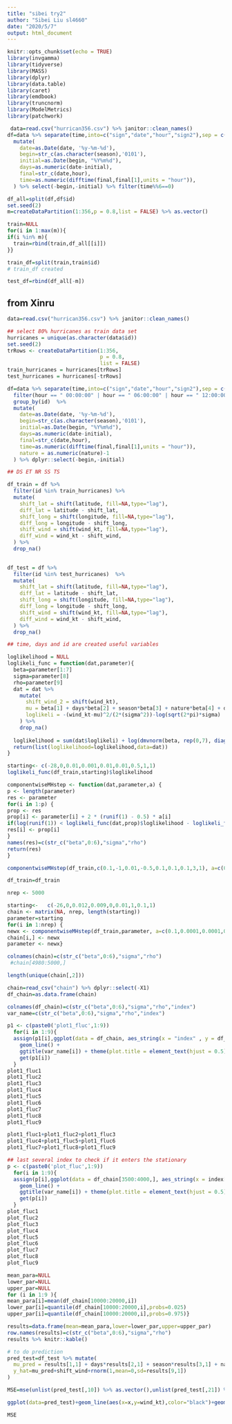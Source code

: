 ```yaml
---
title: "sibei try2"
author: "Sibei Liu sl4660"
date: "2020/5/7"
output: html_document
---
```


```r
knitr::opts_chunk$set(echo = TRUE)
library(invgamma)
library(tidyverse)
library(MASS)
library(dplyr)
library(data.table)
library(caret)
library(emdbook)
library(truncnorm)
library(ModelMetrics)
library(patchwork)
```


```r
 data=read.csv("hurrican356.csv") %>% janitor::clean_names()
df=data %>% separate(time,into=c("sign","date","hour","sign2"),sep = c(1,9,18)) %>% select(-sign,-sign2) %>% group_by(id) %>%  
  mutate(
    date=as.Date(date, '%y-%m-%d'),
    begin=str_c(as.character(season),'0101'),
    initial=as.Date(begin, "%Y%m%d"),
    days=as.numeric(date-initial),
    final=str_c(date,hour),
    time=as.numeric(difftime(final,final[1],units = "hour")),
  ) %>% select(-begin,-initial) %>% filter(time%%6==0)
```

```r
df_all=split(df,df$id)
set.seed(2)
m=createDataPartition(1:356,p = 0.8,list = FALSE) %>% as.vector()

train=NULL
for(i in 1:max(m)){
if(i %in% m){
  train=rbind(train,df_all[[i]])
}}

train_df=split(train,train$id)
# train_df created

test_df=rbind(df_all[-m])
```

## from Xinru
```r
data=read.csv("hurrican356.csv") %>% janitor::clean_names()

## select 80% hurricanes as train data set
hurricanes = unique(as.character(data$id))
set.seed(2)
trRows <- createDataPartition(1:356,
                              p = 0.8,
                              list = FALSE)
train_hurricanes = hurricanes[trRows]
test_hurricanes = hurricanes[-trRows]

df=data %>% separate(time,into=c("sign","date","hour","sign2"),sep = c(1,9,18)) %>% dplyr::select(-sign,-sign2) %>%
  filter(hour == " 00:00:00" | hour == " 06:00:00" | hour == " 12:00:00" | hour == " 18:00:00") %>% 
  group_by(id)  %>%  
  mutate(
    date=as.Date(date, '%y-%m-%d'),
    begin=str_c(as.character(season),'0101'),
    initial=as.Date(begin, "%Y%m%d"),
    days=as.numeric(date-initial),
    final=str_c(date,hour),
    time=as.numeric(difftime(final,final[1],units = "hour")),
    nature = as.numeric(nature)-1
  ) %>% dplyr::select(-begin,-initial) 

## DS ET NR SS TS

df_train = df %>% 
  filter(id %in% train_hurricanes) %>% 
  mutate(
    shift_lat = shift(latitude, fill=NA,type="lag"),
    diff_lat = latitude - shift_lat,
    shift_long = shift(longitude, fill=NA,type="lag"),
    diff_long = longitude - shift_long,
    shift_wind = shift(wind_kt, fill=NA,type="lag"),
    diff_wind = wind_kt - shift_wind,
  ) %>% 
  drop_na()
  

df_test = df %>% 
  filter(id %in% test_hurricanes)  %>% 
  mutate(
    shift_lat = shift(latitude, fill=NA,type="lag"),
    diff_lat = latitude - shift_lat,
    shift_long = shift(longitude, fill=NA,type="lag"),
    diff_long = longitude - shift_long,
    shift_wind = shift(wind_kt, fill=NA,type="lag"),
    diff_wind = wind_kt - shift_wind,
  ) %>% 
  drop_na()

## time, days and id are created useful variables


```

```r
loglikelihood = NULL
loglikeli_func = function(dat,parameter){
  beta=parameter[1:7]
  sigma=parameter[8]
  rho=parameter[9]
  dat = dat %>% 
    mutate(
      shift_wind_2 = shift(wind_kt),
      mu = beta[1] + days*beta[2] + season*beta[3] + nature*beta[4] + diff_lat*beta[5] + diff_long*beta[6] + diff_wind*beta[7] + rho*shift_wind_2,
      loglikeli = -(wind_kt-mu)^2/(2*(sigma^2))-log(sqrt(2*pi)*sigma)
    ) %>% 
    drop_na()
  
  loglikelihood = sum(dat$loglikeli) + log(dmvnorm(beta, rep(0,7), diag(1,7))) + log(dtruncnorm(rho, a=0, b=1,mean=0.5,sd=1/5)) + log(dinvgamma(1/(sigma)^2, 0.001, 0.001))
  return(list(loglikelihood=loglikelihood,data=dat))
}

starting<- c(-28,0,0.01,0.001,0.01,0.01,0.5,1,1)
loglikeli_func(df_train,starting)$loglikelihood
```



```r
componentwiseMHstep <- function(dat,parameter,a) {
p <- length(parameter)
res <- parameter
for(i in 1:p) {
prop <- res
prop[i] <- parameter[i] + 2 * (runif(1) - 0.5) * a[i]
if(log(runif(1)) < loglikeli_func(dat,prop)$loglikelihood - loglikeli_func(dat,res)$loglikelihood)
res[i] <- prop[i]
}
names(res)=c(str_c("beta",0:6),"sigma","rho")
return(res)
}

componentwiseMHstep(df_train,c(0.1,-1,0.01,-0.5,0.1,0.1,0.1,3,1), a=c(0.05,0.001,0.01,0.05,0.05,0.1,0.01,0.1,0.01))
```


```r

df_train=df_train 

nrep <- 5000

starting<-   c(-26,0,0.012,0.009,0,0.01,1,0.1,1)
chain <- matrix(NA, nrep, length(starting))
parameter=starting
for(i in 1:nrep) {
newx <- componentwiseMHstep(df_train,parameter, a=c(0.1,0.0001,0.0001,0.01,0.001,0.01,0.001,0.02,0.0003))
chain[i,] <- newx
parameter <- newx}

colnames(chain)=c(str_c("beta",0:6),"sigma","rho")
 #chain[4980:5000,]
```

```r

length(unique(chain[,2]))
```

```r
chain=read_csv("chain") %>% dplyr::select(-X1)
df_chain=as.data.frame(chain)

colnames(df_chain)=c(str_c("beta",0:6),"sigma","rho","index")
var_name=c(str_c("beta",0:6),"sigma","rho","index")

p1 <- c(paste0('plot1_fluc',1:9))
  for(i in 1:9){
  assign(p1[i],ggplot(data = df_chain, aes_string(x = "index" , y = df_chain[,i]))  +
    geom_line() + 
    ggtitle(var_name[i]) + theme(plot.title = element_text(hjust = 0.5)))
    get(p1[i])
  }
plot1_fluc1
plot1_fluc2
plot1_fluc3
plot1_fluc4
plot1_fluc5
plot1_fluc6
plot1_fluc7
plot1_fluc8
plot1_fluc9

plot1_fluc1+plot1_fluc2+plot1_fluc3
plot1_fluc4+plot1_fluc5+plot1_fluc6
plot1_fluc7+plot1_fluc8+plot1_fluc9

## last several index to check if it enters the stationary 
p <- c(paste0('plot_fluc',1:9))
  for(i in 1:9){
  assign(p[i],ggplot(data = df_chain[3500:4000,], aes_string(x = index[3500:4000], y = df_chain[3500:4000,i]))  +
    geom_line() + 
    ggtitle(var_name[i]) + theme(plot.title = element_text(hjust = 0.5)))
    get(p[i])
  }
plot_fluc1
plot_fluc2
plot_fluc3
plot_fluc4
plot_fluc5
plot_fluc6
plot_fluc7
plot_fluc8
plot_fluc9
```

```r
mean_para=NULL
lower_par=NULL
upper_par=NULL
for (i in 1:9 ){
mean_para[i]=mean(df_chain[10000:20000,i])
lower_par[i]=quantile(df_chain[10000:20000,i],probs=0.025)
upper_par[i]=quantile(df_chain[10000:20000,i],probs=0.975)}

results=data.frame(mean=mean_para,lower=lower_par,upper=upper_par)
row.names(results)=c(str_c("beta",0:6),"sigma","rho")
results %>% knitr::kable()
```


```r
# to do prediction
pred_test=df_test %>% mutate(
  mu_pred = results[1,1] + days*results[2,1] + season*results[3,1] + nature*results[4,1] + diff_lat*results[5,1] + diff_long*results[6,1] + diff_wind*results[7,1] + results[8,1]*shift_wind,
  y_hat=mu_pred+shift_wind+rnorm(1,mean=0,sd=results[9,1])
)

MSE=mse(unlist(pred_test[,10]) %>% as.vector(),unlist(pred_test[,21]) %>% as.vector())

ggplot(data=pred_test)+geom_line(aes(x=x,y=wind_kt),color="black")+geom_line(aes(x=x,y=y_hat),color="blue")+labs(title="Fitted speed and observed speed",x="",y="Speed")

MSE
```



